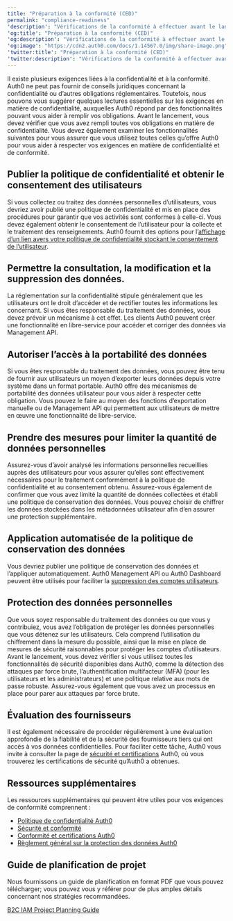 ```yaml
---
title: "Préparation à la conformité (CED)"
permalink: "compliance-readiness"
'description': "Vérifications de la conformité à effectuer avant le lancement de votre mise en œuvre IAM CED."
'og:title': "Préparation à la conformité (CED)"
'og:description': "Vérifications de la conformité à effectuer avant le lancement de votre mise en œuvre IAM CED."
'og:image': "https://cdn2.auth0.com/docs/1.14567.0/img/share-image.png"
'twitter:title': "Préparation à la conformité (CED)"
'twitter:description': "Vérifications de la conformité à effectuer avant le lancement de votre mise en œuvre IAM CED."
---
```


Il existe plusieurs exigences liées à la confidentialité et à la conformité. Auth0 ne peut pas fournir de conseils juridiques concernant la confidentialité ou d’autres obligations réglementaires. Toutefois, nous pouvons vous suggérer quelques lectures essentielles sur les exigences en matière de confidentialité, auxquelles Auth0 répond par des fonctionnalités pouvant vous aider à remplir vos obligations. Avant le lancement, vous devez vérifier que vous avez rempli toutes vos obligations en matière de confidentialité. Vous devez également examiner les fonctionnalités suivantes pour vous assurer que vous utilisez toutes celles qu’offre Auth0 pour vous aider à respecter vos exigences en matière de confidentialité et de conformité.

## Publier la politique de confidentialité et obtenir le consentement des utilisateurs

Si vous collectez ou traitez des données personnelles d’utilisateurs, vous devriez avoir publié une politique de confidentialité et mis en place des procédures pour garantir que vos activités sont conformes à celle-ci. Vous devez également obtenir le consentement de l’utilisateur pour la collecte et le traitement des renseignements. Auth0 fournit des options pour l’[affichage d’un lien avers votre politique de confidentialité stockant le consentement de l’utilisateur](/docs/fr-ca/secure/data-privacy-and-compliance/gdpr).

## Permettre la consultation, la modification et la suppression des données.

La réglementation sur la confidentialité stipule généralement que les utilisateurs ont le droit d’accéder et de rectifier toutes les informations les concernant. Si vous êtes responsable du traitement des données, vous devez prévoir un mécanisme à cet effet. Les clients Auth0 peuvent créer une fonctionnalité en libre-service pour accéder et corriger des données via <Tooltip href="/docs/fr-ca/glossary?term=management-api" tip="Management API
Un produit permettant aux clients d’effectuer des tâches administratives." cta="Voir le glossaire">Management API</Tooltip>.

## Autoriser l’accès à la portabilité des données

Si vous êtes responsable du traitement des données, vous pouvez être tenu de fournir aux utilisateurs un moyen d’exporter leurs données depuis votre système dans un format portable. Auth0 offre des mécanismes de portabilité des données utilisateur pour vous aider à respecter cette obligation. Vous pouvez le faire au moyen des fonctions d’exportation manuelle ou de Management API qui permettent aux utilisateurs de mettre en œuvre une fonctionnalité de libre-service.

## Prendre des mesures pour limiter la quantité de données personnelles

Assurez-vous d’avoir analysé les informations personnelles recueillies auprès des utilisateurs pour vous assurer qu’elles sont effectivement nécessaires pour le traitement conformément à la politique de confidentialité et au consentement obtenu. Assurez-vous également de confirmer que vous avez limité la quantité de données collectées et établi une politique de conservation des données. Vous pouvez choisir de chiffrer les données stockées dans les métadonnées utilisateur afin d’en assurer une protection supplémentaire.

## Application automatisée de la politique de conservation des données

Vous devriez publier une politique de conservation des données et l’appliquer automatiquement. Auth0 Management API ou <Tooltip href="/docs/fr-ca/glossary?term=auth0-dashboard" tip="Auth0 Dashboard
Principal produit d’Auth0 pour configurer vos services." cta="Voir le glossaire">Auth0 Dashboard</Tooltip> peuvent être utilisés pour faciliter la [suppression des comptes utilisateurs](/docs/fr-ca/secure/data-privacy-and-compliance/gdpr/gdpr-right-to-access-correct-and-erase-data).

## Protection des données personnelles

Que vous soyez responsable du traitement des données ou que vous y contribuiez, vous avez l’obligation de protéger les données personnelles que vous détenez sur les utilisateurs. Cela comprend l’utilisation du chiffrement dans la mesure du possible, ainsi que la mise en place de mesures de sécurité raisonnables pour protéger les comptes d’utilisateurs. Avant le lancement, vous devez vérifier si vous utilisez toutes les fonctionnalités de sécurité disponibles dans Auth0, comme la détection des attaques par force brute, l’authentification multifacteur (<Tooltip href="/docs/fr-ca/glossary?term=multifactor-authentication" tip="Authentification multifacteur (MFA)
Processus d’authentification de l’utilisateur qui utilise un facteur en plus du nom d’utilisateur et du mot de passe, tel qu’un code par SMS." cta="Voir le glossaire">MFA</Tooltip>) (pour les utilisateurs et les administrateurs) et une politique relative aux mots de passe robuste. Assurez-vous également que vous avez un processus en place pour parer aux attaques par force brute.

## Évaluation des fournisseurs

Il est également nécessaire de procéder régulièrement à une évaluation approfondie de la fiabilité et de la sécurité des fournisseurs tiers qui ont accès à vos données confidentielles. Pour faciliter cette tâche, Auth0 vous invite à consulter la page de [sécurité et certifications](https://auth0.com/security/) Auth0, où vous trouverez les certifications de sécurité qu’Auth0 a obtenues.

## Ressources supplémentaires

Les ressources supplémentaires qui peuvent être utiles pour vos exigences de conformité comprennent :

* [Politique de confidentialité Auth0](https://auth0.com/privacy)
* [Sécurité et conformité](https://auth0.com/security/)
* [Conformité et certifications Auth0](/docs/fr-ca/secure/data-privacy-and-compliance)
* [Règlement général sur la protection des données Auth0](/docs/fr-ca/secure/data-privacy-and-compliance/gdpr)

## Guide de planification de projet

Nous fournissons un guide de planification en format PDF que vous pouvez télécharger; vous pouvez vous y référer pour de plus amples détails concernant nos stratégies recommandées.

[B2C IAM Project Planning Guide](//assets.ctfassets.net/cdy7uua7fh8z/3er1aEQ7Ul0q3c9leJWczR/b1f18b4c16abb7e78b01e4eb2b52bb8e/B2C_Project_Planning.pdf)